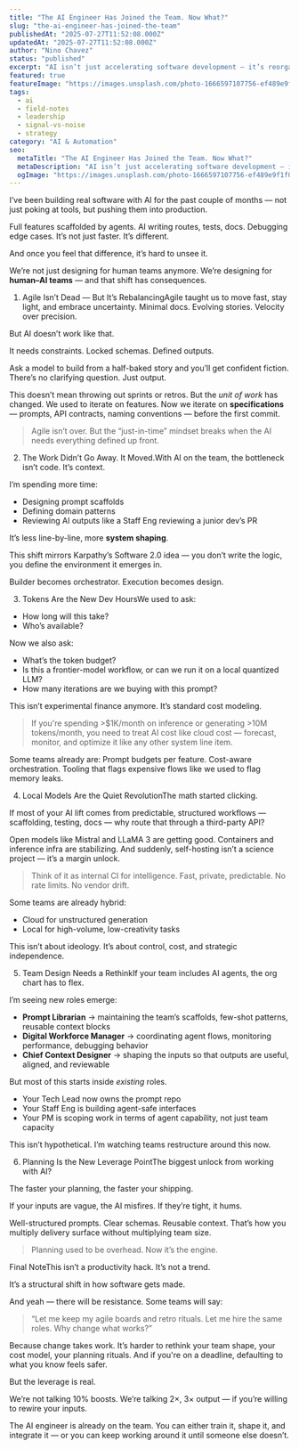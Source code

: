 ```yaml
---
title: "The AI Engineer Has Joined the Team. Now What?"
slug: "the-ai-engineer-has-joined-the-team"
publishedAt: "2025-07-27T11:52:08.000Z"
updatedAt: "2025-07-27T11:52:08.000Z"
author: "Nino Chavez"
status: "published"
excerpt: "AI isn’t just accelerating software development — it’s reorganizing it. This post unpacks what changes when you start designing teams, tools, and processes around a human–AI hybrid model. Planning shifts. Costs shift. Roles shift. The real question is: are we ready to shift with it?"
featured: true
featureImage: "https://images.unsplash.com/photo-1666597107756-ef489e9f1f09?crop=entropy&cs=tinysrgb&fit=max&fm=jpg&ixid=M3wxMTc3M3wwfDF8c2VhcmNofDEyfHxhaXxlbnwwfHx8fDE3NTM1MjQ2ODZ8MA&ixlib=rb-4.1.0&q=80&w=2000"
tags:
  - ai
  - field-notes
  - leadership
  - signal-vs-noise
  - strategy
category: "AI & Automation"
seo:
  metaTitle: "The AI Engineer Has Joined the Team. Now What?"
  metaDescription: "AI isn’t just accelerating software development — it’s reorganizing it. This post unpacks what changes when you start designing teams, tools, and processes around a human–AI hybrid model. Planning shifts. Costs shift. Roles shift. The real question is: are we ready to shift with it?"
  ogImage: "https://images.unsplash.com/photo-1666597107756-ef489e9f1f09?crop=entropy&cs=tinysrgb&fit=max&fm=jpg&ixid=M3wxMTc3M3wwfDF8c2VhcmNofDEyfHxhaXxlbnwwfHx8fDE3NTM1MjQ2ODZ8MA&ixlib=rb-4.1.0&q=80&w=2000"
---
```


I’ve been building real software with AI for the past couple of months — not just poking at tools, but pushing them into production.

Full features scaffolded by agents. AI writing routes, tests, docs. Debugging edge cases.
It’s not just faster. It’s different.

And once you feel that difference, it’s hard to unsee it.

We’re not just designing for human teams anymore.
We’re designing for **human–AI teams** — and that shift has consequences.

1. Agile Isn’t Dead — But It’s RebalancingAgile taught us to move fast, stay light, and embrace uncertainty.
Minimal docs. Evolving stories. Velocity over precision.

But AI doesn’t work like that.

It needs constraints.
Locked schemas.
Defined outputs.

Ask a model to build from a half-baked story and you’ll get confident fiction.
There’s no clarifying question. Just output.

This doesn’t mean throwing out sprints or retros. But the *unit of work* has changed.
We used to iterate on features.
Now we iterate on **specifications** — prompts, API contracts, naming conventions — before the first commit.

> Agile isn’t over.
> But the “just-in-time” mindset breaks when the AI needs everything defined up front.

2. The Work Didn’t Go Away. It Moved.With AI on the team, the bottleneck isn’t code.
It’s context.

I’m spending more time:

- Designing prompt scaffolds
- Defining domain patterns
- Reviewing AI outputs like a Staff Eng reviewing a junior dev’s PR

It’s less line-by-line, more **system shaping**.

This shift mirrors Karpathy’s Software 2.0 idea — you don’t write the logic, you define the environment it emerges in.

Builder becomes orchestrator.
Execution becomes design.

3. Tokens Are the New Dev HoursWe used to ask:

- How long will this take?
- Who’s available?

Now we also ask:

- What’s the token budget?
- Is this a frontier-model workflow, or can we run it on a local quantized LLM?
- How many iterations are we buying with this prompt?

This isn’t experimental finance anymore.
It’s standard cost modeling.

> If you're spending >$1K/month on inference or generating >10M tokens/month, you need to treat AI cost like cloud cost — forecast, monitor, and optimize it like any other system line item.

Some teams already are:
Prompt budgets per feature.
Cost-aware orchestration.
Tooling that flags expensive flows like we used to flag memory leaks.

4. Local Models Are the Quiet RevolutionThe math started clicking.

If most of your AI lift comes from predictable, structured workflows — scaffolding, testing, docs — why route that through a third-party API?

Open models like Mistral and LLaMA 3 are getting good.
Containers and inference infra are stabilizing.
And suddenly, self-hosting isn’t a science project — it’s a margin unlock.

> Think of it as internal CI for intelligence.
> Fast, private, predictable. No rate limits. No vendor drift.

Some teams are already hybrid:

- Cloud for unstructured generation
- Local for high-volume, low-creativity tasks

This isn’t about ideology. It’s about control, cost, and strategic independence.

5. Team Design Needs a RethinkIf your team includes AI agents, the org chart has to flex.

I’m seeing new roles emerge:

- **Prompt Librarian** → maintaining the team’s scaffolds, few-shot patterns, reusable context blocks
- **Digital Workforce Manager** → coordinating agent flows, monitoring performance, debugging behavior
- **Chief Context Designer** → shaping the inputs so that outputs are useful, aligned, and reviewable

But most of this starts inside *existing* roles.

- Your Tech Lead now owns the prompt repo
- Your Staff Eng is building agent-safe interfaces
- Your PM is scoping work in terms of agent capability, not just team capacity

This isn’t hypothetical.
I’m watching teams restructure around this now.

6. Planning Is the New Leverage PointThe biggest unlock from working with AI?

The faster your planning, the faster your shipping.

If your inputs are vague, the AI misfires.
If they’re tight, it hums.

Well-structured prompts. Clear schemas. Reusable context.
That’s how you multiply delivery surface without multiplying team size.

> Planning used to be overhead.
> Now it’s the engine.

Final NoteThis isn’t a productivity hack.
It’s not a trend.

It’s a structural shift in how software gets made.

And yeah — there will be resistance.
Some teams will say:

> “Let me keep my agile boards and retro rituals. Let me hire the same roles. Why change what works?”

Because change takes work.
It’s harder to rethink your team shape, your cost model, your planning rituals.
And if you're on a deadline, defaulting to what you know feels safer.

But the leverage is real.

We’re not talking 10% boosts.
We’re talking 2×, 3× output — if you’re willing to rewire your inputs.

The AI engineer is already on the team.
You can either train it, shape it, and integrate it —
or you can keep working around it until someone else doesn’t.
